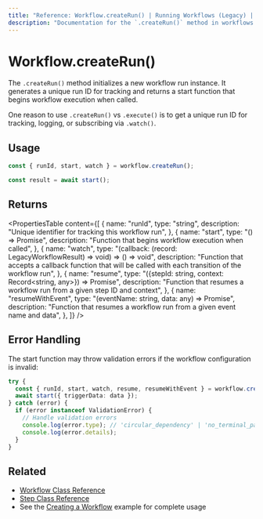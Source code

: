 ```yaml
---
title: "Reference: Workflow.createRun() | Running Workflows (Legacy) | Mastra Docs"
description: "Documentation for the `.createRun()` method in workflows (legacy), which initializes a new workflow run instance."
---
```


# Workflow.createRun()

The `.createRun()` method initializes a new workflow run instance. It generates a unique run ID for tracking and returns a start function that begins workflow execution when called.

One reason to use `.createRun()` vs `.execute()` is to get a unique run ID for tracking, logging, or subscribing via `.watch()`.

## Usage

```typescript
const { runId, start, watch } = workflow.createRun();

const result = await start();
```

## Returns

<PropertiesTable
  content={[
    {
      name: "runId",
      type: "string",
      description: "Unique identifier for tracking this workflow run",
    },
    {
      name: "start",
      type: "() => Promise<LegacyWorkflowResult>",
      description: "Function that begins workflow execution when called",
    },
    {
      name: "watch",
      type: "(callback: (record: LegacyWorkflowResult) => void) => () => void",
      description:
        "Function that accepts a callback function that will be called with each transition of the workflow run",
    },
    {
      name: "resume",
      type: "({stepId: string, context: Record<string, any>}) => Promise<LegacyWorkflowResult>",
      description:
        "Function that resumes a workflow run from a given step ID and context",
    },
    {
      name: "resumeWithEvent",
      type: "(eventName: string, data: any) => Promise<LegacyWorkflowResult>",
      description:
        "Function that resumes a workflow run from a given event name and data",
    },
  ]}
/>

## Error Handling

The start function may throw validation errors if the workflow configuration is invalid:

```typescript
try {
  const { runId, start, watch, resume, resumeWithEvent } = workflow.createRun();
  await start({ triggerData: data });
} catch (error) {
  if (error instanceof ValidationError) {
    // Handle validation errors
    console.log(error.type); // 'circular_dependency' | 'no_terminal_path' | 'unreachable_step'
    console.log(error.details);
  }
}
```

## Related

- [Workflow Class Reference](./workflow.mdx)
- [Step Class Reference](./step-class.mdx)
- See the [Creating a Workflow](../../examples/workflows_legacy/creating-a-workflow.mdx) example for complete usage
